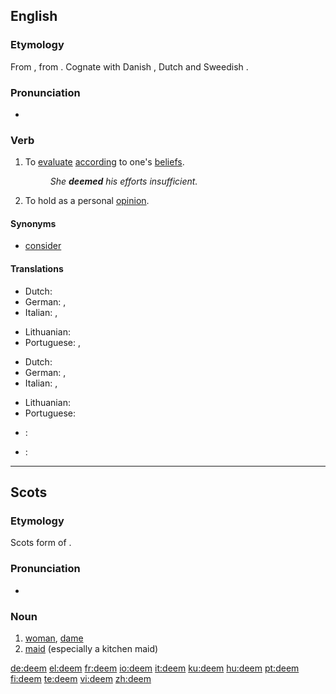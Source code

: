 ==English==

===Etymology===
From {{etyl|ang|en}} {{term|deman|dēman|lang=ang}}, from {{proto|Germanic}}.  Cognate with Danish {{term|dømme|lang=da}}, Dutch {{term|doemen|lang=nl}} and Sweedish {{term|döma|lang=sv}}.

===Pronunciation===
* {{IPA|/di:m/}}
*: {{rhymes|iːm}}

===Verb===
{{en-verb}}

# To [[evaluate]] [[according]] to one's [[belief]]s.
#: ''She '''deemed''' his efforts insufficient.''
# To hold as a personal [[opinion]].

====Synonyms====
* [[consider]]

====Translations====
{{trans-top|to evaluate according to one's beliefs}}
* Dutch: {{t+|nl|beschouwen}}
* German: {{t+|de|halten}}, {{t+|de|erachten}}
* Italian: {{t+|it|considerare}}, {{t+|it|valutare}}
{{trans-mid}}
* Lithuanian: {{t+|lt|manyti|xs=Lithuanian}}
* Portuguese: {{t+|pt|considerar}}, {{t+|pt|estimar}}
{{trans-bottom}}

{{trans-top|to hold as a personal opinion}}
* Dutch: {{t+|nl|vinden}}
* German: {{t+|de|erachten}}, {{t+|de|ansehen}}
* Italian: {{t+|it|considerare}}, {{t+|it|ritenere}}
{{trans-mid}}
* Lithuanian: {{t|lt|manyti}}
* Portuguese: {{t+|pt|considerar}}
{{trans-bottom}}

{{checktrans-top}}
* {{ttbc|Interlingua}}: {{t|ia|estimar}}
{{checktrans-mid}}
* {{ttbc|Spanish}}: {{t|es|estimar}}
{{checktrans-bottom}}

----

==Scots==

===Etymology===
Scots form of {{etyl|en|sco}} {{term|dame|lang=ang}}.

===Pronunciation===
* {{IPA|/dim/|lang=sco}}

===Noun===
{{sco-noun}}

# [[woman]], [[dame]]
# [[maid]] (especially a kitchen maid)

[[de:deem]]
[[el:deem]]
[[fr:deem]]
[[io:deem]]
[[it:deem]]
[[ku:deem]]
[[hu:deem]]
[[pt:deem]]
[[fi:deem]]
[[te:deem]]
[[vi:deem]]
[[zh:deem]]